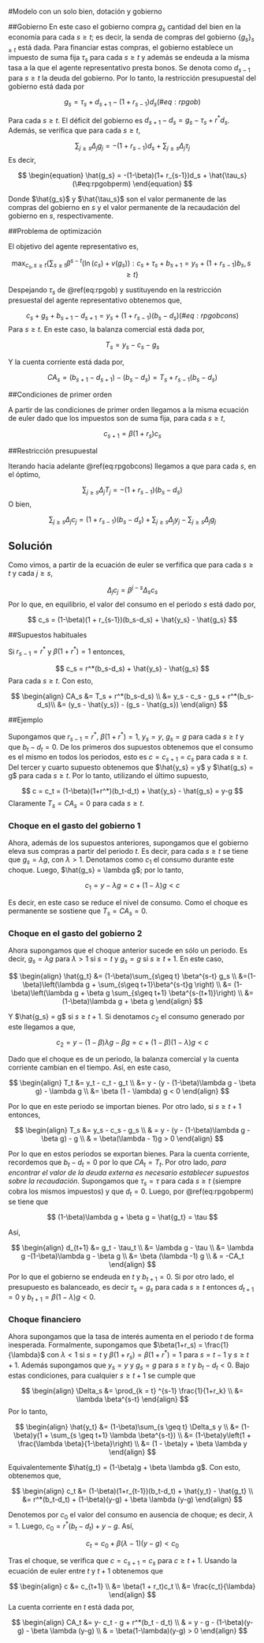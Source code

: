 #Modelo con un solo bien, dotación y gobierno


##Gobierno
En este caso el gobierno compra $g_s$ cantidad del bien en la economía para cada $s \geq t$; es decir, la senda de compras del gobierno $\{g_s\}_{s \geq t}$ está dada. Para financiar estas compras, el gobierno establece un impuesto de suma fija $\tau_s$ para cada $s \geq t$ y además se endeuda a la misma tasa a la que el agente representativo presta bonos. Se denota como $d_{s-1}$ para $s \geq t$ la deuda del gobierno. Por lo tanto, la restricción presupuestal del gobierno está dada por

$$
\begin{equation}
g_s = \tau_s + d_{s+1} - (1+r_{s-1})d_s
(\#eq:rpgob)
\end{equation}
$$

Para cada $s \geq t$. El déficit del gobierno es $d_{s+1} -d_s = g_s - \tau_s + r^*d_s$. Además, se verifica que para cada $s \geq t$,

$$
\sum_{j \geq s} \Delta_j g_j = -(1 + r_{s-1})d_s + \sum_{j \geq s} \Delta_j \tau_j 
$$
Es decir, 

$$
\begin{equation}
\hat{g_s} = -(1-\beta)(1+ r_{s-1})d_s + \hat{\tau_s}
(\#eq:rpgobperm)
\end{equation}
$$

Donde $\hat{g_s}$ y $\hat{\tau_s}$ son el valor permanente de las compras del gobierno en $s$ y el valor permanente de la recaudación del gobierno en $s$, respectivamente. 

##Problema de optimización

El objetivo del agente representativo es,

$$
\max_{c_s, s\geq t} \{ \sum_{s \geq t} \beta^{s-t}(\ln(c_s) + v(g_s)): c_s + \tau_s + b_{s+1} = y_s + (1+r_{s-1})b_s, s \geq t \} 
$$

Despejando $\tau_s$ de \@ref(eq:rpgob) y sustituyendo en la restricción presuestal del agente representativo obtenemos que,

$$
\begin{equation}
c_s + g_s + b_{s+1} - d_{s+1} = y_s + (1+r_{s-1})(b_s - d_s)
(\#eq:rpgobcons)
\end{equation}
$$
Para $s \geq t$. En este caso, la balanza comercial está dada por,

$$
T_s = y_s - c_s - g_s
$$

Y la cuenta corriente está dada por,

$$
CA_s = (b_{s+1} - d_{s+1}) - (b_s - d_s) = T_s + r_{s-1}(b_s -d_s)
$$

##Condiciones de primer orden

A partir de las condiciones de primer orden llegamos a la misma ecuación de euler dado que los impuestos son de suma fija, para cada $s \geq t$,

$$
c_{s+1} = \beta(1 + r_{s})c_s
$$

##Restricción presupuestal

Iterando hacia adelante \@ref(eq:rpgobcons) llegamos a que para cada $s$, en el óptimo, 

$$
\sum_{j \geq s} \Delta_j T_j = -(1 + r_{s-1})(b_s-d_s)
$$
O bien, 

$$
\sum_{j\geq s} \Delta_j c_j = (1 + r_{s-1})(b_s -d_s) + \sum_{j \geq s} \Delta_j y_j - \sum_{j \geq s} \Delta_j g_j
$$

## Solución

Como vimos, a partir de la ecuación de euler se verfifica que para cada $s \geq t$ y cada $j \geq s$,

$$
\Delta_j c_j = \beta^{j-s} \Delta_s c_s
$$
Por lo que, en equilibrio, el valor del consumo en el periodo $s$ está dado por,

$$
c_s = (1-\beta)(1 + r_{s-1})(b_s-d_s) + \hat{y_s} - \hat{g_s}
$$

##Supuestos habituales

Si $r_{s-1} = r^*$ y $\beta(1+r^*) = 1$ entonces,

$$
c_s = r^*(b_s-d_s) + \hat{y_s} - \hat{g_s}
$$
Para cada $s \geq t$. Con esto,

$$
\begin{align}
CA_s &= T_s + r^*(b_s-d_s) \\
&= y_s - c_s - g_s + r^*(b_s-d_s)\\
&= (y_s - \hat{y_s}) - (g_s - \hat{g_s})
\end{align}
$$

##Ejemplo

Supongamos que $r_{s-1} = r^*$, $\beta(1+r^*)=1$, $y_s = y$, $g_s = g$ para cada $s \geq t$ y que $b_t - d_t = 0$. De los primeros dos supuestos obtenemos que el consumo es el mismo en todos los periodos, esto es $c = c_{s+1} = c_s$ para cada $s \geq t$. Del tercer y cuarto supuesto obtenemos que $\hat{y_s} = y$ y $\hat{g_s} = g$ para cada $s \geq t$. Por lo tanto, utilizando el último supuesto, 

$$
c = c_t = (1-\beta)(1+r^*)(b_t-d_t) + \hat{y_s} - \hat{g_s} = y-g
$$
Claramente $T_s = CA_s = 0$ para cada $s \geq t$.

### Choque en el gasto del gobierno 1

Ahora, además de los supuestos anteriores, supongamos que el gobierno eleva sus compras a partir del periodo $t$. Es decir, para cada $s \geq t$ se tiene que $g_s = \lambda g$, con $\lambda > 1$. Denotamos como $c_1$ el consumo durante este choque. Luego, $\hat{g_s} = \lambda g$; por lo tanto,

$$
c_1 = y - \lambda g = c + (1-\lambda)g < c
$$

Es decir, en este caso se reduce el nivel de consumo. Como el choque es permanente se sostiene que $T_s = CA_s = 0$.

### Choque en el gasto del gobierno 2

Ahora supongamos que el choque anterior sucede en sólo un periodo. Es decir, $g_s = \lambda g$ para $\lambda >1$ si $s = t$ y $g_s = g$ si $s \geq t+1$. En este caso, 

$$
\begin{align}
\hat{g_t} &= (1-\beta)\sum_{s\geq t} \beta^{s-t} g_s \\
&=(1-\beta)\left(\lambda g + \sum_{s\geq t+1}\beta^{s-t}g \right) \\
&= (1-\beta)\left(\lambda g + \beta g \sum_{s\geq t+1} \beta^{s-(t+1)}\right) \\
&= (1-\beta)\lambda g + \beta g 
\end{align}
$$

Y $\hat{g_s} = g$ si $s \geq t+1$. Si denotamos $c_2$ el consumo generado por este llegamos a que,

$$
c_2 = y - (1-\beta)\lambda g - \beta g = c + (1-\beta)(1-\lambda)g < c
$$

Dado que el choque es de un periodo, la balanza comercial y la cuenta corriente cambian en el tiempo. Así, en este caso,

$$
\begin{align}
T_t &= y_t - c_t - g_t  \\
&= y - (y - (1-\beta)\lambda g - \beta g) - \lambda g \\
&= \beta (1 - \lambda) g < 0
\end{align}
$$

Por lo que en este periodo se importan bienes. Por otro lado, si $s \geq t+1$ entonces,

$$
\begin{align}
T_s &= y_s - c_s - g_s \\
& = y - (y - (1-\beta)\lambda g - \beta g) - g \\
& = \beta(\lambda - 1)g > 0
\end{align}
$$

Por lo que en estos periodos se exportan bienes. Para la cuenta corriente, recordemos que $b_t - d_t = 0$ por lo que $CA_t = T_t$. Por otro lado, *para encontrar el valor de la deuda externa es necesario establecer supuestos sobre la recaudación*. Supongamos que $\tau_s = \tau$ para cada $s \geq t$ (siempre cobra los mismos impuestos) y que $d_t = 0$. Luego, por \@ref(eq:rpgobperm) se tiene que 

$$
(1-\beta)\lambda g + \beta g = \hat{g_t} = \tau
$$

Así, 

$$
\begin{align}
d_{t+1} &= g_t - \tau_t \\
&= \lambda g - \tau \\
&= \lambda g -(1-\beta)\lambda g - \beta g \\
&= \beta (\lambda -1) g \\
& = -CA_t
\end{align}
$$
Por lo que el gobierno se endeuda en $t$ y $b_{t+1} = 0$. Si por otro lado, el presupuesto es balanceado, es decir $\tau_s = g_s$ para cada $s \geq t$ entonces $d_{t+1} = 0$ y $b_{t+1} = \beta (1- \lambda)g < 0$.

### Choque financiero

Ahora supongamos que la tasa de interés aumenta en el periodo $t$ de forma inesperada. Formalmente, supongamos que $\beta(1+r_s) = \frac{1}{\lambda}$ con $\lambda < 1$ si $s = t$ y $\beta(1+r_{s}) = \beta(1+r^*)=1$ para $s = t-1$ y $s \geq t+1$. Además supongamos que $y_s = y$ y $g_s = g$ para $s \geq t$ y $b_t - d_t < 0$. Bajo estas condiciones, para cualquier $s \geq t+1$ se cumple que

$$
\begin{align}
\Delta_s &= \prod_{k  = t} ^{s-1} \frac{1}{1+r_k} \\
&= \lambda \beta^{s-t}
\end{align}
$$
Por lo tanto,

$$
\begin{align}
\hat{y_t} &= (1-\beta)\sum_{s \geq t} \Delta_s y \\
&= (1-\beta)y(1 + \sum_{s \geq t+1} \lambda \beta^{s-t}) \\
&= (1-\beta)y\left(1 + \frac{\lambda \beta}{1-\beta}\right) \\
&= (1 - \beta)y + \beta \lambda y
\end{align}
$$

Equivalentemente $\hat{g_t} = (1-\beta)g + \beta \lambda g$. Con esto, obtenemos que,

$$
\begin{align}
c_t &= (1-\beta)(1+r_{t-1})(b_t-d_t) + \hat{y_t} - \hat{g_t} \\
&= r^*(b_t-d_t) + (1-\beta)(y-g) + \beta \lambda (y-g)
\end{align}
$$

Denotemos por $c_0$ el valor del consumo en ausencia de choque; es decir, $\lambda = 1$. Luego, $c_0 = r^*(b_t - d_t) + y- g$. Así,

$$
c_t = c_0 + \beta(\lambda - 1)(y-g) < c_0
$$

Tras el choque, se verifica que $c = c_{s+1} = c_s$ para $c \geq t+1$. Usando la ecuación de euler entre $t$ y $t+1$ obtenemos que 

$$
\begin{align}
c &= c_{t+1} \\
&= \beta(1 + r_t)c_t \\
&= \frac{c_t}{\lambda}
\end{align}
$$
La cuenta corriente en $t$ está dada por,

$$
\begin{align}
CA_t &= y- c_t - g + r^*(b_t - d_t) \\
& = y - g - (1-\beta)(y-g) - \beta \lambda (y-g) \\
& = \beta(1-\lambda)(y-g) > 0
\end{align}
$$
